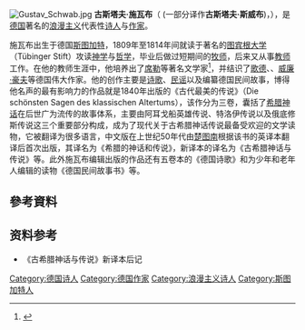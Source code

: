 {{refimprove|time=2014-09-24T14:45:15+00:00}}
[[File:Gustav_Schwab.jpg|thumb]]
{{Commonscat|Gustav Schwab}}
'''古斯塔夫·施瓦布'''（'''{{lang|de|Gustav Schwab}}''' (一部分译作'''古斯塔夫·斯威布''')，{{bd|1792年|6月19日|1850年|11月4日|catIdx=Gustav Schwab}}），是[[德国|德国]]著名的[[浪漫主义|浪漫主义]]代表性[[诗人|诗人]]与[[作家|作家]]。

施瓦布出生于德国[[斯图加特|斯图加特]]，1809年至1814年间就读于著名的[[图宾根大学|图宾根大学]]{{tsl|en|Tübinger Stift|图宾根大学神学院|神学院}}（Tübinger Stift）攻读[[神学|神学]]与[[哲学|哲学]]，毕业后做过短期间的[[牧师|牧师]]，后来又从事[[教师|教师]]工作。在他的教师生涯中，他培养出了[[弗里德里希·席勒|席勒]]等著名文学家<ref>{{cite web|url=http://news.sina.com.cn/c/p/2007-12-05/175914456953.shtml|language=|title=组图：希腊是一个诞生神话的国度|publisher=绿色中国|date=2007年12月5日|accessdate=|archive-date=2019-06-04|archive-url=https://web.archive.org/web/20190604120336/http://news.sina.com.cn/c/p/2007-12-05/175914456953.shtml|dead-url=no}}</ref>，并结识了[[约翰·沃尔夫冈·冯·歌德|歌德]]、{{tsl|en|Ludwig Uhland|乌兰德}}、[[威廉·豪夫|威廉·豪夫]]等德国伟大作家。他的创作主要是[[诗歌|诗歌]]、[[民谣|民谣]]以及编纂德国民间故事，博得他名声的最有影响力的作品就是1840年出版的《古代最美的传说》（Die schönsten Sagen des klassischen Altertums），该作分为三卷，囊括了[[希腊神话|希腊神话]]在后世广为流传的故事体系，主要由阿耳戈船英雄传说、特洛伊传说以及俄底修斯传说这三个重要部分构成，成为了现代关于古希腊神话传说最备受欢迎的文学读物，它被翻译为很多语言，中文版在上世纪50年代由[[楚图南|楚图南]]根据该书的英译本翻译后首次出版，其译名为《希腊的神话和传说》，新译本的译名为《古希腊神话与传说》等。此外施瓦布编辑出版的作品还有五卷本的《德国诗歌》和为少年和老年人编辑的读物《德国民间故事书》等。

== 參考資料 ==
<div class="references-small">
<references />
</div>

== 资料参考 ==
*《古希腊神话与传说》新译本后记
{{Authority control}}
{{德國作家小作品}}
{{DEFAULTSORT:Gustav Schwab}}
[[Category:德国诗人|Category:德国诗人]]
[[Category:德国作家|Category:德国作家]]
[[Category:浪漫主义诗人|Category:浪漫主义诗人]]
[[Category:斯图加特人|Category:斯图加特人]]
